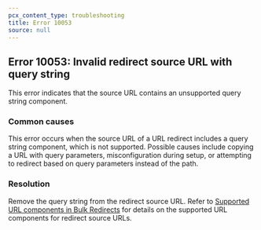 ```yaml
---
pcx_content_type: troubleshooting
title: Error 10053
source: null
---
```


## Error 10053: Invalid redirect source URL with query string

This error indicates that the source URL contains an unsupported query string component.

### Common causes

This error occurs when the source URL of a URL redirect includes a query string component, which is not supported. Possible causes include copying a URL with query parameters, misconfiguration during setup, or attempting to redirect based on query parameters instead of the path.

### Resolution

Remove the query string from the redirect source URL. Refer to [Supported URL components in Bulk Redirects](/rules/url-forwarding/bulk-redirects/reference/url-components/) for details on the supported URL components for redirect source URLs.
